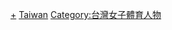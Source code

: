 {{Commons category}}

[[Category:台灣運動員|+]]
[[Category:各國女子運動員|Taiwan]]
[[Category:台灣女子體育人物|Category:台灣女子體育人物]]